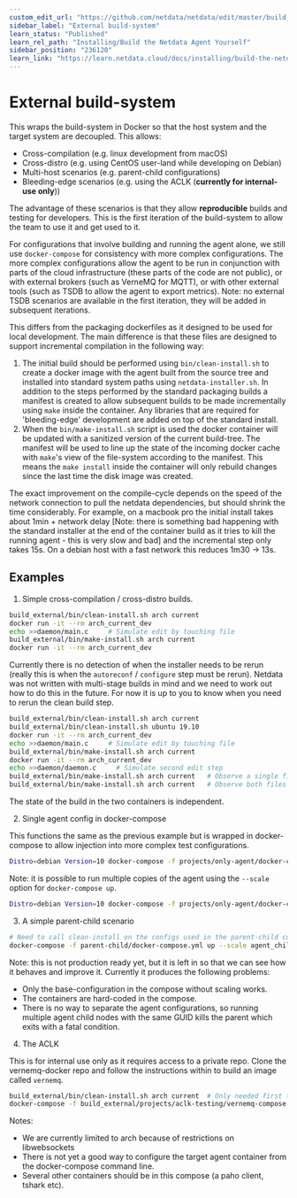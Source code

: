 ```yaml
---
custom_edit_url: "https://github.com/netdata/netdata/edit/master/build_external/README.md"
sidebar_label: "External build-system"
learn_status: "Published"
learn_rel_path: "Installing/Build the Netdata Agent Yourself"
sidebar_position: "236120"
learn_link: "https://learn.netdata.cloud/docs/installing/build-the-netdata-agent-yourself/external-build-system"
---
```



# External build-system

This wraps the build-system in Docker so that the host system and the target system are
decoupled. This allows:

-   Cross-compilation (e.g. linux development from macOS)
-   Cross-distro (e.g. using CentOS user-land while developing on Debian)
-   Multi-host scenarios (e.g. parent-child configurations)
-   Bleeding-edge scenarios (e.g. using the ACLK (**currently for internal-use only**))

The advantage of these scenarios is that they allow **reproducible** builds and testing
for developers. This is the first iteration of the build-system to allow the team to use
it and get used to it.

For configurations that involve building and running the agent alone, we still use
`docker-compose` for consistency with more complex configurations. The more complex
configurations allow the agent to be run in conjunction with parts of the cloud
infrastructure (these parts of the code are not public), or with external brokers
(such as VerneMQ for MQTT), or with other external tools (such as TSDB to allow the agent to
export metrics). Note: no external TSDB scenarios are available in the first iteration,
they will be added in subsequent iterations.

This differs from the packaging dockerfiles as it designed to be used for local development.
The main difference is that these files are designed to support incremental compilation in
the following way:

1. The initial build should be performed using `bin/clean-install.sh` to create a docker
   image with the agent built from the source tree and installed into standard system paths
   using `netdata-installer.sh`. In addition to the steps performed by the standard packaging
   builds a manifest is created to allow subsequent builds to be made incrementally using
   `make` inside the container. Any libraries that are required for 'bleeding-edge' development
   are added on top of the standard install.
2. When the `bin/make-install.sh` script is used the docker container will be updated with
   a sanitized version of the current build-tree. The manifest will be used to line up the
   state of the incoming docker cache with `make`'s view of the file-system according to the
   manifest. This means the `make install` inside the container will only rebuild changes
   since the last time the disk image was created.

The exact improvement on the compile-cycle depends on the speed of the network connection
to pull the netdata dependencies, but should shrink the time considerably. For example,
on a macbook pro the initial install takes about 1min + network delay [Note: there is
something bad happening with the standard installer at the end of the container build as
it tries to kill the running agent - this is very slow and bad] and the incremental
step only takes 15s. On a debian host with a fast network this reduces 1m30 -> 13s.

## Examples

1. Simple cross-compilation / cross-distro builds.

```bash
build_external/bin/clean-install.sh arch current
docker run -it --rm arch_current_dev
echo >>daemon/main.c     # Simulate edit by touching file
build_external/bin/make-install.sh arch current
docker run -it --rm arch_current_dev
```

Currently there is no detection of when the installer needs to be rerun (really this is
when the `autoreconf` / `configure` step must be rerun). Netdata was not written with
multi-stage builds in mind and we need to work out how to do this in the future. For now
it is up to you to know when you need to rerun the clean build step.

```bash
build_external/bin/clean-install.sh arch current
build_external/bin/clean-install.sh ubuntu 19.10
docker run -it --rm arch_current_dev
echo >>daemon/main.c     # Simulate edit by touching file
build_external/bin/make-install.sh arch current
docker run -it --rm arch_current_dev
echo >>daemon/daemon.c     # Simulate second edit step
build_external/bin/make-install.sh arch current   # Observe a single file is rebuilt
build_external/bin/make-install.sh arch current   # Observe both files are rebuilt
```

The state of the build in the two containers is independent.

2. Single agent config in docker-compose

This functions the same as the previous example but is wrapped in docker-compose to
allow injection into more complex test configurations.

```bash
Distro=debian Version=10 docker-compose -f projects/only-agent/docker-compose.yml up
```

Note: it is possible to run multiple copies of the agent using the `--scale` option for
`docker-compose up`.

```bash
Distro=debian Version=10 docker-compose -f projects/only-agent/docker-compose.yml up --scale agent=3
```

3. A simple parent-child scenario

```bash
# Need to call clean-install on the configs used in the parent-child containers
docker-compose -f parent-child/docker-compose.yml up --scale agent_child1=2
```

Note: this is not production ready yet, but it is left in so that we can see how it behaves
and improve it. Currently it produces the following problems:
  * Only the base-configuration in the compose without scaling works.
  * The containers are hard-coded in the compose.
  * There is no way to separate the agent configurations, so running multiple agent child nodes with the same GUID kills
    the parent which exits with a fatal condition.

4. The ACLK

This is for internal use only as it requires access to a private repo. Clone the vernemq-docker
repo and follow the instructions within to build an image called `vernemq`.

```bash
build_external/bin/clean-install.sh arch current  # Only needed first time
docker-compose -f build_external/projects/aclk-testing/vernemq-compose.yml -f build_external/projects/aclk-testing/agent-compose.yml up --build
```

Notes:
* We are currently limited to arch because of restrictions on libwebsockets
* There is not yet a good way to configure the target agent container from the docker-compose command line.
* Several other containers should be in this compose (a paho client, tshark etc).



